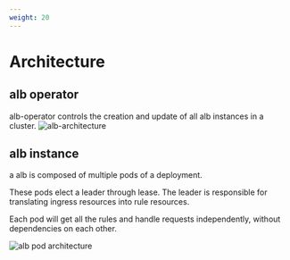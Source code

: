 ```yaml
---
weight: 20
---
```


# Architecture
## alb operator
alb-operator controls the creation and update of all alb instances in a cluster.
![alb-architecture](./assets/architecture.png)

## alb instance
a alb is composed of multiple pods of a deployment.

These pods elect a leader through lease. The leader is responsible for translating ingress resources into rule resources.

Each pod will get all the rules and handle requests independently, without dependencies on each other.

![alb pod architecture](./assets/alb-pod.drawio.png)
